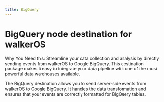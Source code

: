 ```yaml
---
title: BigQuery
---
```


# BigQuery node destination for walkerOS

Why You Need this: Streamline your data collection and analysis by directly
sending events from walkerOS to Google BigQuery. This destination package makes
it easy to integrate your data pipeline with one of the most powerful data
warehouses available.

The BigQuery destination allows you to send server-side events from walkerOS to
Google BigQuery. It handles the data transformation and ensures that your events
are correctly formatted for BigQuery tables.
